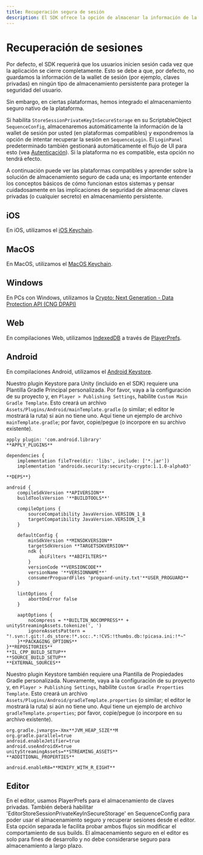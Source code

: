 ```yaml
---
title: Recuperación segura de sesión
description: El SDK ofrece la opción de almacenar la información de la wallet de sesión de forma segura en ciertas plataformas utilizando el almacenamiento seguro nativo.
---
```


# Recuperación de sesiones
Por defecto, el SDK requerirá que los usuarios inicien sesión cada vez que la aplicación se cierre completamente. Esto se debe a que, por defecto, no guardamos la información de la wallet de sesión (por ejemplo, claves privadas) en ningún tipo de almacenamiento persistente para proteger la seguridad del usuario.

Sin embargo, en ciertas plataformas, hemos integrado el almacenamiento seguro nativo de la plataforma.

Si habilita `StoreSessionPrivateKeyInSecureStorage` en su ScriptableObject `SequenceConfig`, almacenaremos automáticamente la información de la wallet de sesión por usted (en plataformas compatibles) y expondremos la opción de intentar recuperar la sesión en `SequenceLogin`. El `LoginPanel` predeterminado también gestionará automáticamente el flujo de UI para esto (vea [Autenticación](/sdk/unity/onboard/authentication/intro)). Si la plataforma no es compatible, esta opción no tendrá efecto.

A continuación puede ver las plataformas compatibles y aprender sobre la solución de almacenamiento seguro de cada una; es importante entender los conceptos básicos de cómo funcionan estos sistemas y pensar cuidadosamente en las implicaciones de seguridad de almacenar claves privadas (o cualquier secreto) en almacenamiento persistente.

## iOS
En iOS, utilizamos el [iOS Keychain](https://developer.apple.com/documentation/security/keychain_services?language=objc).

## MacOS
En MacOS, utilizamos el [MacOS Keychain](https://developer.apple.com/documentation/security/keychain_services?language=objc).

## Windows
En PCs con Windows, utilizamos la [Crypto: Next Generation - Data Protection API (CNG DPAPI)](https://learn.microsoft.com/en-us/windows/win32/seccng/cng-dpapi)

## Web
En compilaciones Web, utilizamos [IndexedDB](https://developer.mozilla.org/en-US/docs/Web/API/IndexedDB_API) a través de [PlayerPrefs](https://docs.unity3d.com/ScriptReference/PlayerPrefs.html).

## Android
En compilaciones Android, utilizamos el [Android Keystore](https://developer.android.com/privacy-and-security/keystore).

Nuestro plugin Keystore para Unity (incluido en el SDK) requiere una Plantilla Gradle Principal personalizada. Por favor, vaya a la configuración de su proyecto y, en `Player > Publishing Settings`, habilite `Custom Main Gradle Template`. Esto creará un archivo `Assets/Plugins/Android/mainTemplate.gradle` (o similar; el editor le mostrará la ruta) si aún no tiene uno. Aquí tiene un ejemplo de archivo `mainTemplate.gradle`; por favor, copie/pegue (o incorpore en su archivo existente).

```
apply plugin: 'com.android.library'
**APPLY_PLUGINS**

dependencies {
    implementation fileTree(dir: 'libs', include: ['*.jar'])
    implementation 'androidx.security:security-crypto:1.1.0-alpha03'

**DEPS**}

android {
    compileSdkVersion **APIVERSION**
    buildToolsVersion '**BUILDTOOLS**'

    compileOptions {
        sourceCompatibility JavaVersion.VERSION_1_8
        targetCompatibility JavaVersion.VERSION_1_8
    }

    defaultConfig {
        minSdkVersion **MINSDKVERSION**
        targetSdkVersion **TARGETSDKVERSION**
        ndk {
            abiFilters **ABIFILTERS**
        }
        versionCode **VERSIONCODE**
        versionName '**VERSIONNAME**'
        consumerProguardFiles 'proguard-unity.txt'**USER_PROGUARD**
    }

    lintOptions {
        abortOnError false
    }

    aaptOptions {
        noCompress = **BUILTIN_NOCOMPRESS** + unityStreamingAssets.tokenize(', ')
        ignoreAssetsPattern = "!.svn:!.git:!.ds_store:!*.scc:.*:!CVS:!thumbs.db:!picasa.ini:!*~"
    }**PACKAGING_OPTIONS**
}**REPOSITORIES**
**IL_CPP_BUILD_SETUP**
**SOURCE_BUILD_SETUP**
**EXTERNAL_SOURCES**
```

Nuestro plugin Keystore también requiere una Plantilla de Propiedades Gradle personalizada. Nuevamente, vaya a la configuración de su proyecto y, en `Player > Publishing Settings`, habilite `Custom Gradle Properties Template`. Esto creará un archivo `Assets/Plugins/Android/gradleTemplate.properties` (o similar; el editor le mostrará la ruta) si aún no tiene uno. Aquí tiene un ejemplo de archivo `gradleTemplate.properties`; por favor, copie/pegue (o incorpore en su archivo existente).

```
org.gradle.jvmargs=-Xmx**JVM_HEAP_SIZE**M
org.gradle.parallel=true
android.enableJetifier=true
android.useAndroidX=true
unityStreamingAssets=**STREAMING_ASSETS**
**ADDITIONAL_PROPERTIES**

android.enableR8=**MINIFY_WITH_R_EIGHT**
```

## Editor
En el editor, usamos PlayerPrefs para el almacenamiento de claves privadas. También deberá habilitar 'EditorStoreSessionPrivateKeyInSecureStorage' en SequenceConfig para poder usar el almacenamiento seguro y recuperar sesiones desde el editor. Esta opción separada le facilita probar ambos flujos sin modificar el comportamiento de sus builds. El almacenamiento seguro en el editor es solo para fines de desarrollo y no debe considerarse seguro para almacenamiento a largo plazo.
